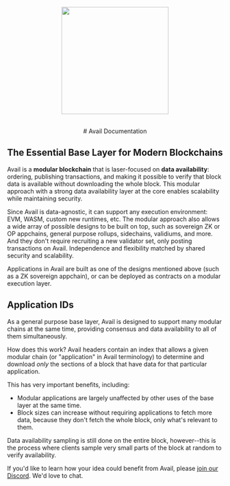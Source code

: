 
<p align="center">
<Image align="center" src="/avail-logo.png" width="250" height="250"/>
</p>


<br/>

<div align="center"> 
# Avail Documentation
</div>

## The Essential Base Layer for Modern Blockchains


Avail is a **modular blockchain** that is laser-focused on **data
availability**: ordering, publishing transactions, and making it
possible to verify that block data is available without downloading
the whole block. This modular approach with a strong data availability
layer at the core enables scalability while maintaining security.

Since Avail is data-agnostic, it can support any execution
environment: EVM, WASM, custom new runtimes, etc. The modular approach
also allows a wide array of possible designs to be built on top, such
as sovereign ZK or OP appchains, general purpose rollups, sidechains,
validiums, and more. And they don't require recruiting a new validator
set, only posting transactions on Avail. Independence and flexibility
matched by shared security and scalability. 

Applications in Avail are built as one of the designs mentioned above
(such as a ZK sovereign appchain), or can be deployed as contracts on
a modular execution layer. 


## Application IDs

As a general purpose base layer, Avail is designed to support many
modular chains at the same time, providing consensus and data
availability to all of them simultaneously.

How does this work? Avail headers contain an index that allows a given
modular chain (or "application" in Avail terminology) to determine and
download _only_ the sections of a block that have data for that
particular application.

This has very important benefits, including:
* Modular applications are largely unaffected by other uses of the
  base layer at the same time.
* Block sizes can increase without requiring applications to fetch
  more data, because they don't fetch the whole block, only what's
  relevant to them.

Data availability sampling is still done on the entire block,
however--this is the process where clients sample very small parts of
the block at random to verify availability.

If you'd like to learn how your idea could
benefit from Avail, please [join our
Discord](https://discord.gg/S2XQJjHsZt). We'd love to chat.
